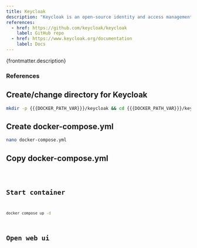 ```yaml
---
title: Keycloak
description: "Keycloak is an open-source identity and access management solution. It makes it easy to add authentication to applications and secure services. Keycloak offers user federation, strong authentication, user management, fine-grained authorization and more."
references:
  - href: https://github.com/keycloak/keycloak
    label: GitHub repo
  - href: https://www.keycloak.org/documentation
    label: Docs
---
```



<p>{frontmatter.description}</p>

### References

<ReferenceLinks references={frontmatter.references} />

## Create/change directory for Keycloak

```sh
mkdir -p {{{DOCKER_PATH_VAR}}}/keycloak && cd {{{DOCKER_PATH_VAR}}}/keycloak
```

## Create docker-compose.yml

```sh
nano docker-compose.yml
```

## Copy docker-compose.yml

<Code lang="yml" title="docker-compose.yml" code={yaml} />

## Start container

```sh
docker compose up -d
```

## Open web ui

<OpenWebUI port="8082" />
